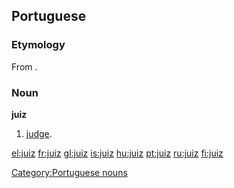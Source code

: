 ==Portuguese==

===Etymology===
From {{etyl|la|pt}} {{term|iudex|iūdex|lang=la}}.

===Noun===
'''juiz''' {{m}}
# [[judge]].

[[Category:Portuguese nouns]]

[[el:juiz]]
[[fr:juiz]]
[[gl:juiz]]
[[is:juiz]]
[[hu:juiz]]
[[pt:juiz]]
[[ru:juiz]]
[[fi:juiz]]